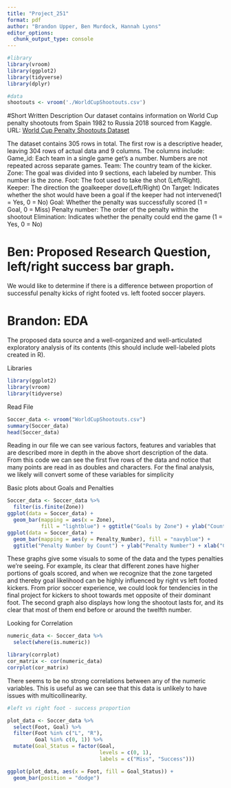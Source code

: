 ```yaml
---
title: "Project_251"
format: pdf
author: "Brandon Upper, Ben Murdock, Hannah Lyons"
editor_options: 
  chunk_output_type: console
---
```


```r
#library
library(vroom)
library(ggplot2)
library(tidyverse)
library(dplyr)
```

```r
#data
shootouts <- vroom('./WorldCupShootouts.csv')
```

#Short Written Description Our dataset contains information on World Cup penalty shootouts from Spain 1982 to Russia 2018 sourced from Kaggle. URL: [World Cup Penalty Shootouts Dataset](https://www.kaggle.com/datasets/pablollanderos33/world-cup-penalty-shootouts)

The dataset contains 305 rows in total. The first row is a descriptive header, leaving 304 rows of actual data and 9 columns. The columns include: Game_id: Each team in a single game get's a number. Numbers are not repeated across separate games. Team: The country team of the kicker. Zone: The goal was divided into 9 sections, each labeled by number. This number is the zone. Foot: The foot used to take the shot (Left/Right). Keeper: The direction the goalkeeper dove(Left/Right) On Target: Indicates whether the shot would have been a goal if the keeper had not intervened(1 = Yes, 0 = No) Goal: Whether the penalty was successfully scored (1 = Goal, 0 = Miss) Penalty number: The order of the penalty within the shootout Elimination: Indicates whether the penalty could end the game (1 = Yes, 0 = No)

# Ben: Proposed Research Question, left/right success bar graph.

We would like to determine if there is a difference between proportion of successful penalty kicks of right footed vs. left footed soccer players.

# Brandon: EDA

The proposed data source and a well-organized and well-articulated exploratory analysis of its contents (this should include well-labeled plots created in R).

Libraries

```r
library(ggplot2)
library(vroom)
library(tidyverse)
```

Read File

```r
Soccer_data <- vroom("WorldCupShootouts.csv")
summary(Soccer_data)
head(Soccer_data)
```
Reading in our file we can see various factors, features and variables that 
are described more in depth in the above short description of the data. From 
this code we can see the first five rows of the data and notice that many points
are read in as doubles and characters. For the final analysis, we likely will 
convert some of these variables for simplicity

Basic plots about Goals and Penalties

```r
Soccer_data <- Soccer_data %>%
  filter(is.finite(Zone)) 
ggplot(data = Soccer_data) + 
  geom_bar(mapping = aes(x = Zone), 
           fill = "lightblue") + ggtitle("Goals by Zone") + ylab("Count")
ggplot(data = Soccer_data) + 
  geom_bar(mapping = aes(y = Penalty_Number), fill = "navyblue") + 
  ggtitle("Penalty Number by Count") + ylab("Penalty Number") + xlab("Count")
```
These graphs give some visuals to some of the data and the types penalties we're
seeing. For example, its clear that different zones have higher portions of 
goals scored, and when we recognize that the zone targeted and thereby goal 
likelihood can be highly influenced by right vs left footed kickers. From 
prior soccer experience, we could look for tendencies in the final project for 
kickers to shoot towards met opposite of their dominant foot. The second graph
also displays how long the shootout lasts for, and its clear that most of them
end before or around the twelfth number. 


Looking for Correlation

```r
numeric_data <- Soccer_data %>%
  select(where(is.numeric))

library(corrplot)
cor_matrix <- cor(numeric_data)
corrplot(cor_matrix)
```
There seems to be no strong correlations between any of the numeric variables.
This is useful as we can see that this data is unlikely to have issues with 
multicollinearity. 

```r
#left vs right foot - success proportion

plot_data <- Soccer_data %>%
  select(Foot, Goal) %>% 
  filter(Foot %in% c("L", "R"),
         Goal %in% c(0, 1)) %>%
  mutate(Goal_Status = factor(Goal, 
                              levels = c(0, 1), 
                              labels = c("Miss", "Success")))

ggplot(plot_data, aes(x = Foot, fill = Goal_Status)) +
  geom_bar(position = "dodge")
```
